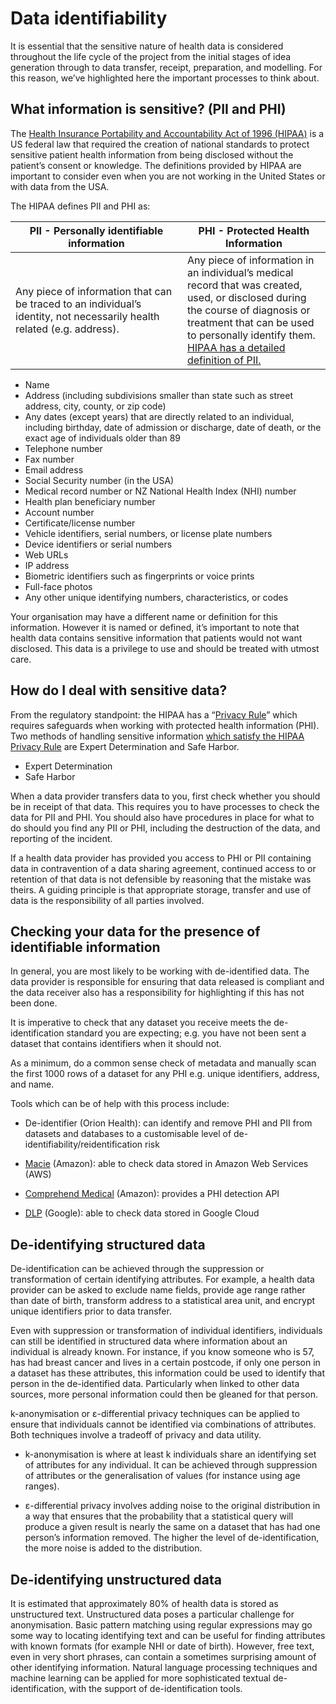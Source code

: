 # Data identifiability {#sec-identifiability}

It is essential that the sensitive nature of health data is considered throughout the life cycle of the project from the initial stages of idea generation through to data transfer, receipt, preparation, and modelling. For this reason, we've highlighted here the important processes to think about.

## What information is sensitive? (PII and PHI)

The [Health Insurance Portability and Accountability Act of 1996 (HIPAA)](https://aspe.hhs.gov/report/health-insurance-portability-and-accountability-act-1996) is a US federal law that required the creation of national standards to protect sensitive patient health information from being disclosed without the patient's consent or knowledge. The definitions provided by HIPAA are important to consider even when you are not working in the United States or with data from the USA.

The HIPAA defines PII and PHI as:

| PII - Personally identifiable information | PHI - Protected Health Information |
|-------------------------------------------|------------------------------------|
| Any piece of information that can be traced to an individual's identity, not necessarily health related (e.g. address). | ​​Any piece of information in an individual's medical record that was created, used, or disclosed during the course of diagnosis or treatment that can be used to personally identify them. [HIPAA has a detailed definition of PII.](https://www.hhs.gov/hipaa/for-professionals/privacy/special-topics/de-identification/index.html) |

:::{.callout-note appearance="simple"}
* ​​Name
* Address (including subdivisions smaller than state such as street address, city, county, or zip code)
* Any dates (except years) that are directly related to an individual, including birthday, date of admission or discharge, date of death, or the exact age of individuals older than 89
* Telephone number
* Fax number
* Email address
* Social Security number (in the USA)
* Medical record number or NZ National Health Index (NHI) number
* Health plan beneficiary number
* Account number
* Certificate/license number
* Vehicle identifiers, serial numbers, or license plate numbers
* Device identifiers or serial numbers
* Web URLs
* IP address
* Biometric identifiers such as fingerprints or voice prints
* Full-face photos
* Any other unique identifying numbers, characteristics, or codes
:::

Your organisation may have a different name or definition for this information. However it is named or defined, it's important to note that health data contains sensitive information that patients would not want disclosed. This data is a privilege to use and should be treated with utmost care.

## How do I deal with sensitive data?

From the regulatory standpoint: the HIPAA has a "[Privacy Rule](https://www.hhs.gov/hipaa/for-professionals/privacy/index.html)" which requires safeguards when working with protected health information (PHI). Two methods of handling sensitive information [which satisfy the HIPAA Privacy Rule](https://www.hhs.gov/hipaa/for-professionals/privacy/special-topics/de-identification/index.html) are Expert Determination and Safe Harbor.

- Expert Determination
- Safe Harbor

When a data provider transfers data to you, first check whether you should be in receipt of that data. This requires you to have processes to check the data for PII and PHI. You should also have procedures in place for what to do should you find any PII or PHI, including the destruction of the data, and reporting of the incident.

If a health data provider has provided you access to PHI or PII containing data in contravention of a data sharing agreement, continued access to or retention of that data is not defensible by reasoning that the mistake was theirs. A guiding principle is that appropriate storage, transfer and use of data is the responsibility of all parties involved.

## Checking your data for the presence of identifiable information

In general, you are most likely to be working with de-identified data. The data provider is responsible for ensuring that data released is compliant and the data receiver also has a responsibility for highlighting if this has not been done.

It is imperative to check that any dataset you receive meets the de-identification standard you are expecting; e.g. you have not been sent a dataset that contains identifiers when it should not.

As a minimum, do a common sense check of metadata and manually scan the first 1000 rows of a dataset for any PHI e.g. unique identifiers, address, and name.

Tools which can be of help with this process include:

* De-identifier (Orion Health): can identify and remove PHI and PII from datasets and databases to a customisable level of de-identifiability/reidentification risk

* [Macie](https://aws.amazon.com/macie/) (Amazon): able to check data stored in Amazon Web Services (AWS)

* [Comprehend Medical](https://aws.amazon.com/comprehend/medical/) (Amazon): provides a PHI detection API

* [DLP](https://cloud.google.com/dlp) (Google): able to check data stored in Google Cloud

## De-identifying structured data

De-identification can be achieved through the suppression or transformation of certain identifying attributes. For example, a health data provider can be asked to exclude name fields, provide age range rather than date of birth, transform address to a statistical area unit, and encrypt unique identifiers prior to data transfer.

Even with suppression or transformation of individual identifiers, individuals can still be identified in structured data where information about an individual is already known. For instance, if you know someone who is 57, has had breast cancer and lives in a certain postcode, if only one person in a dataset has these attributes, this information could be used to identify that person in the de-identified data. Particularly when linked to other data sources, more personal information could then be gleaned for that person.

k-anonymisation or ε-differential privacy techniques can be applied to ensure that individuals cannot be identified via combinations of attributes. Both techniques involve a tradeoff of privacy and data utility.

* k-anonymisation is where at least k individuals share an identifying set of attributes for any individual. It can be achieved through suppression of attributes or the generalisation of values (for instance using age ranges).

* ε-differential privacy involves adding noise to the original distribution in a way that ensures that the probability that a statistical query will produce a given result is nearly the same on a dataset that has had one person's information removed. The higher the level of de-identification, the more noise is added to the distribution.

## De-identifying unstructured data

It is estimated that approximately 80% of health data is stored as unstructured text. Unstructured data poses a particular challenge for anonymisation. Basic pattern matching using regular expressions may go some way to locating identifying text and can be useful for finding attributes with known formats (for example NHI or date of birth). However, free text, even in very short phrases, can contain a sometimes surprising amount of other identifying information. Natural language processing techniques and machine learning can be applied for more sophisticated textual de-identification, with the support of de-identification tools.
